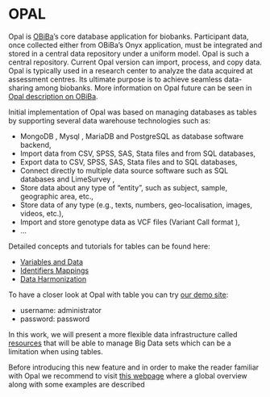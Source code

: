 # OPAL

Opal is [OBiBa](https://www.obiba.org/)’s core database application for biobanks. Participant data, once collected either from OBiBa’s Onyx application, must be integrated and stored in a central data repository under a uniform model. Opal is such a central repository. Current Opal version can import, process, and copy data. Opal is typically used in a research center to analyze the data acquired at assessment centres. Its ultimate purpose is to achieve seamless data-sharing among biobanks. More information on Opal future can be seen in [Opal description on OBiBa](https://www.obiba.org/pages/products/opal/).

Initial implementation of Opal was based on managing databases as tables by supporting several data warehouse technologies such as:

  - MongoDB , Mysql , MariaDB  and PostgreSQL  as database software backend,
  - Import data from CSV, SPSS, SAS, Stata files and from SQL databases,
  - Export data to CSV, SPSS, SAS, Stata files and to SQL databases,
  - Connect directly to multiple data source software such as SQL databases and LimeSurvey ,
  - Store data about any type of "entity", such as subject, sample, geographic area, etc.,
  - Store data of any type (e.g., texts, numbers, geo-localisation, images, videos, etc.),
  - Import and store genotype data as VCF files (Variant Call format ),
  - ...


Detailed concepts and tutorials for tables can be found here:

   - [Variables and Data](http://opaldoc.obiba.org/en/latest/variables-data.html)
   - [Identifiers Mappings](http://opaldoc.obiba.org/en/latest/ids.html)
   - [Data Harmonization](http://opaldoc.obiba.org/en/latest/data-harmonization.html)


To have a closer look at Opal with table you can try [our demo site](http://opal-demo.obiba.org/):

- username: administrator
- password: password

In this work, we will present a more flexible data infrastructure called [resources](#resources) that will be able to manage Big Data sets which can be a limitation when using tables. 

Before introducing this new feature and in order to make the reader familiar with Opal we recommend to visit [this webpage](https://www.obiba.org/pages/products/opal/) where a global overview along with some examples are described 




